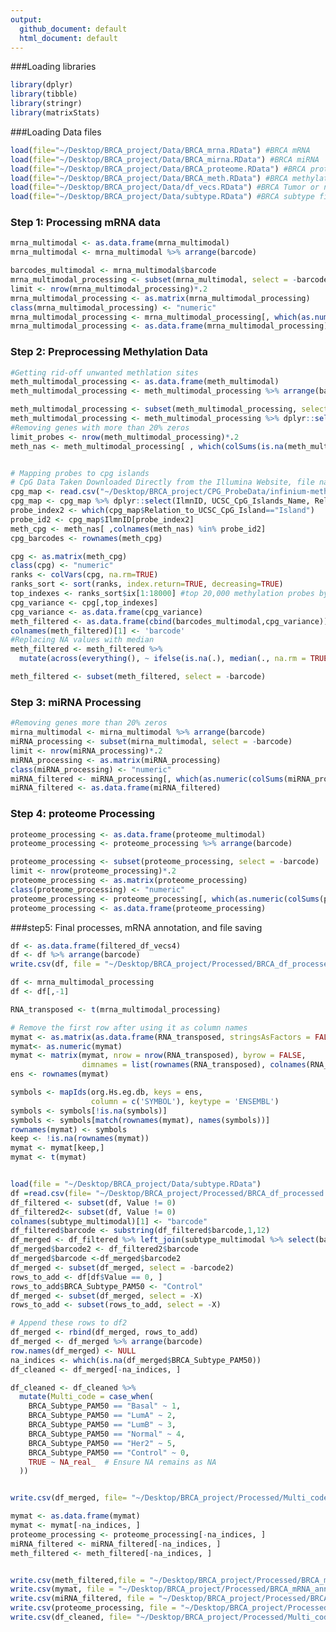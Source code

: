 ---
output:
  github_document: default
  html_document: default
---
###Loading libraries 
```{r}
library(dplyr)
library(tibble)
library(stringr)
library(matrixStats)
```

###Loading Data files
```{r}
load(file="~/Desktop/BRCA_project/Data/BRCA_mrna.RData") #BRCA mRNA
load(file="~/Desktop/BRCA_project/Data/BRCA_mirna.RData") #BRCA miRNA
load(file="~/Desktop/BRCA_project/Data/BRCA_proteome.RData") #BRCA proteome
load(file="~/Desktop/BRCA_project/Data/BRCA_meth.RData") #BRCA methylation beta value
load(file="~/Desktop/BRCA_project/Data/df_vecs.RData") #BRCA Tumor or not 
load(file="~/Desktop/BRCA_project/Data/subtype.RData") #BRCA subtype file
```

### Step 1: Processing mRNA data
```{r}
mrna_multimodal <- as.data.frame(mrna_multimodal)
mrna_multimodal <- mrna_multimodal %>% arrange(barcode)

barcodes_multimodal <- mrna_multimodal$barcode
mrna_multimodal_processing <- subset(mrna_multimodal, select = -barcode)
limit <- nrow(mrna_multimodal_processing)*.2
mrna_multimodal_processing <- as.matrix(mrna_multimodal_processing)
class(mrna_multimodal_processing) <- "numeric"
mrna_multimodal_processing <- mrna_multimodal_processing[, which(as.numeric(colSums(mrna_multimodal_processing == 0)) < limit)]
mrna_multimodal_processing <- as.data.frame(mrna_multimodal_processing)
```

### Step 2: Preprocessing Methylation Data 
```{r}
#Getting rid-off unwanted methlation sites 
meth_multimodal_processing <- as.data.frame(meth_multimodal)
meth_multimodal_processing <- meth_multimodal_processing %>% arrange(barcode)

meth_multimodal_processing <- subset(meth_multimodal_processing, select = -barcode)
meth_multimodal_processing <- meth_multimodal_processing %>% dplyr::select(!starts_with("rs"))
#Removing genes with more than 20% zeros 
limit_probes <- nrow(meth_multimodal_processing)*.2
meth_nas <- meth_multimodal_processing[ , which(colSums(is.na(meth_multimodal_processing)) < limit_probes)]


# Mapping probes to cpg islands
# CpG Data Taken Downloaded Directly from the Illumina Website, file named: "infinium-methylationepic-v-1-0-b5-manifest-file.csv"
cpg_map <- read.csv("~/Desktop/BRCA_project/CPG_ProbeData/infinium-methylationepic-v-1-0-b5-manifest-file.csv",header=TRUE, skip=3)
cpg_map <- cpg_map %>% dplyr::select(IlmnID, UCSC_CpG_Islands_Name, Relation_to_UCSC_CpG_Island)
probe_index2 <- which(cpg_map$Relation_to_UCSC_CpG_Island=="Island")
probe_id2 <- cpg_map$IlmnID[probe_index2]
meth_cpg <- meth_nas[ ,colnames(meth_nas) %in% probe_id2]
cpg_barcodes <- rownames(meth_cpg)

cpg <- as.matrix(meth_cpg)
class(cpg) <- "numeric"
ranks <- colVars(cpg, na.rm=TRUE)
ranks_sort <- sort(ranks, index.return=TRUE, decreasing=TRUE)
top_indexes <- ranks_sort$ix[1:18000] #top 20,000 methylation probes by variance
cpg_variance <- cpg[,top_indexes]
cpg_variance <- as.data.frame(cpg_variance)
meth_filtered <- as.data.frame(cbind(barcodes_multimodal,cpg_variance))
colnames(meth_filtered)[1] <- 'barcode'
#Replacing NA values with median
meth_filtered <- meth_filtered %>%
  mutate(across(everything(), ~ ifelse(is.na(.), median(., na.rm = TRUE), .)))

meth_filtered <- subset(meth_filtered, select = -barcode)
```

### Step 3: miRNA Processing
```{r}
#Removing genes more than 20% zeros
mirna_multimodal <- mirna_multimodal %>% arrange(barcode)
miRNA_processing <- subset(mirna_multimodal, select = -barcode)
limit <- nrow(miRNA_processing)*.2
miRNA_processing <- as.matrix(miRNA_processing)
class(miRNA_processing) <- "numeric"
miRNA_filtered <- miRNA_processing[, which(as.numeric(colSums(miRNA_processing == 0)) < limit)]
miRNA_filtered <- as.data.frame(miRNA_filtered)
```

### Step 4: proteome Processing
```{r}
proteome_processing <- as.data.frame(proteome_multimodal)
proteome_processing <- proteome_processing %>% arrange(barcode)

proteome_processing <- subset(proteome_processing, select = -barcode)
limit <- nrow(proteome_processing)*.2
proteome_processing <- as.matrix(proteome_processing)
class(proteome_processing) <- "numeric"
proteome_processing <- proteome_processing[, which(as.numeric(colSums(proteome_processing == 0)) < limit)]
proteome_processing <- as.data.frame(proteome_processing)
```
###step5: Final processes, mRNA annotation, and file saving
```{r}
df <- as.data.frame(filtered_df_vecs4)
df <- df %>% arrange(barcode)
write.csv(df, file = "~/Desktop/BRCA_project/Processed/BRCA_df_processed.csv")

df <- mrna_multimodal_processing
df <- df[,-1]

RNA_transposed <- t(mrna_multimodal_processing)

# Remove the first row after using it as column names
mymat <- as.matrix(as.data.frame(RNA_transposed, stringsAsFactors = FALSE))
mymat<- as.numeric(mymat)
mymat <- matrix(mymat, nrow = nrow(RNA_transposed), byrow = FALSE,
                dimnames = list(rownames(RNA_transposed), colnames(RNA_transposed)))
ens <- rownames(mymat)

symbols <- mapIds(org.Hs.eg.db, keys = ens,
                  column = c('SYMBOL'), keytype = 'ENSEMBL')
symbols <- symbols[!is.na(symbols)]
symbols <- symbols[match(rownames(mymat), names(symbols))]
rownames(mymat) <- symbols
keep <- !is.na(rownames(mymat))
mymat <- mymat[keep,]
mymat <- t(mymat)


load(file = "~/Desktop/BRCA_project/Data/subtype.RData")
df =read.csv(file= "~/Desktop/BRCA_project/Processed/BRCA_df_processed.csv" )
df_filtered <- subset(df, Value != 0)
df_filtered2<- subset(df, Value != 0)
colnames(subtype_multimodal)[1] <- "barcode"
df_filtered$barcode <- substring(df_filtered$barcode,1,12)
df_merged <- df_filtered %>% left_join(subtype_multimodal %>% select(barcode,BRCA_Subtype_PAM50 ), by = "barcode")
df_merged$barcode2 <- df_filtered2$barcode
df_merged$barcode <-df_merged$barcode2
df_merged <- subset(df_merged, select = -barcode2)
rows_to_add <- df[df$Value == 0, ]
rows_to_add$BRCA_Subtype_PAM50 <- "Control"
df_merged <- subset(df_merged, select = -X)
rows_to_add <- subset(rows_to_add, select = -X)

# Append these rows to df2
df_merged <- rbind(df_merged, rows_to_add)
df_merged <- df_merged %>% arrange(barcode)
row.names(df_merged) <- NULL
na_indices <- which(is.na(df_merged$BRCA_Subtype_PAM50))
df_cleaned <- df_merged[-na_indices, ]

df_cleaned <- df_cleaned %>%
  mutate(Multi_code = case_when(
    BRCA_Subtype_PAM50 == "Basal" ~ 1,
    BRCA_Subtype_PAM50 == "LumA" ~ 2,
    BRCA_Subtype_PAM50 == "LumB" ~ 3,
    BRCA_Subtype_PAM50 == "Normal" ~ 4,
    BRCA_Subtype_PAM50 == "Her2" ~ 5,
    BRCA_Subtype_PAM50 == "Control" ~ 0,
    TRUE ~ NA_real_  # Ensure NA remains as NA
  ))


write.csv(df_merged, file= "~/Desktop/BRCA_project/Processed/Multi_code.csv")

mymat <- as.data.frame(mymat)
mymat <- mymat[-na_indices, ]
proteome_processing <- proteome_processing[-na_indices, ]
miRNA_filtered <- miRNA_filtered[-na_indices, ]
meth_filtered <- meth_filtered[-na_indices, ]


write.csv(meth_filtered,file = "~/Desktop/BRCA_project/Processed/BRCA_meth_processed.csv")
write.csv(mymat, file = "~/Desktop/BRCA_project/Processed/BRCA_mRNA_annotated.csv")
write.csv(miRNA_filtered, file = "~/Desktop/BRCA_project/Processed/BRCA_mirna_processed.csv")
write.csv(proteome_processing, file = "~/Desktop/BRCA_project/Processed/BRCA_proteome_processed.csv")
write.csv(df_cleaned, file= "~/Desktop/BRCA_project/Processed/Multi_code.csv")
```

